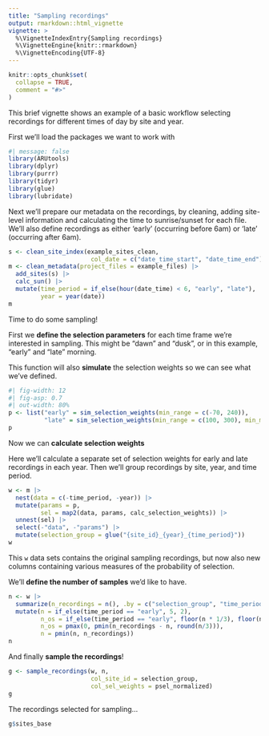 ```yaml
---
title: "Sampling recordings"
output: rmarkdown::html_vignette
vignette: >
  %\VignetteIndexEntry{Sampling recordings}
  %\VignetteEngine{knitr::rmarkdown}
  %\VignetteEncoding{UTF-8}
---
```


```r
knitr::opts_chunk$set(
  collapse = TRUE,
  comment = "#>"
)
```

This brief vignette shows an example of a basic workflow selecting recordings
for different times of day by site and year.

First we'll load the packages we want to work with
```r
#| message: false
library(ARUtools)
library(dplyr)
library(purrr)
library(tidyr)
library(glue)
library(lubridate)
```

Next we'll prepare our metadata on the recordings, by cleaning, adding site-level
information and calculating the time to sunrise/sunset for each file. 
We'll also define recordings as either 'early' (occurring before 6am) or 'late'
(occurring after 6am).

```r
s <- clean_site_index(example_sites_clean,
                       col_date = c("date_time_start", "date_time_end"))
m <- clean_metadata(project_files = example_files) |>
  add_sites(s) |>
  calc_sun() |>
  mutate(time_period = if_else(hour(date_time) < 6, "early", "late"),
         year = year(date))
m
```

Time to do some sampling!

First we **define the selection parameters** for each time frame we're interested 
in sampling. This might be "dawn" and "dusk", or in this example, "early" and "late" 
morning.

This function will also **simulate** the selection weights so we can see what 
we've defined.

```r
#| fig-width: 12
#| fig-asp: 0.7
#| out-width: 80%
p <- list("early" = sim_selection_weights(min_range = c(-70, 240)), 
          "late" = sim_selection_weights(min_range = c(100, 300), min_mean = 200))
p
```

Now we can **calculate selection weights**

Here we'll calculate a separate set of selection weights for early and late 
recordings in each year. Then we'll group recordings by site, year, and time period.
```r
w <- m |>
  nest(data = c(-time_period, -year)) |>
  mutate(params = p,
         sel = map2(data, params, calc_selection_weights)) |>
  unnest(sel) |>
  select(-"data", -"params") |>
  mutate(selection_group = glue("{site_id}_{year}_{time_period}"))
w
```

This `w` data sets contains the original sampling recordings, but now also 
new columns containing various measures of the probability of selection.


We'll **define the number of samples** we'd like to have.
```r
n <- w |>
  summarize(n_recordings = n(), .by = c("selection_group", "time_period")) |>
  mutate(n = if_else(time_period == "early", 5, 2),
         n_os = if_else(time_period == "early", floor(n * 1/3), floor(n * 1/4)),
         n_os = pmax(0, pmin(n_recordings - n, round(n/3))),
         n = pmin(n, n_recordings))
n
```

And finally **sample the recordings**!
```r
g <- sample_recordings(w, n, 
                       col_site_id = selection_group, 
                       col_sel_weights = psel_normalized)
g
```

The recordings selected for sampling...
```r
g$sites_base
```
